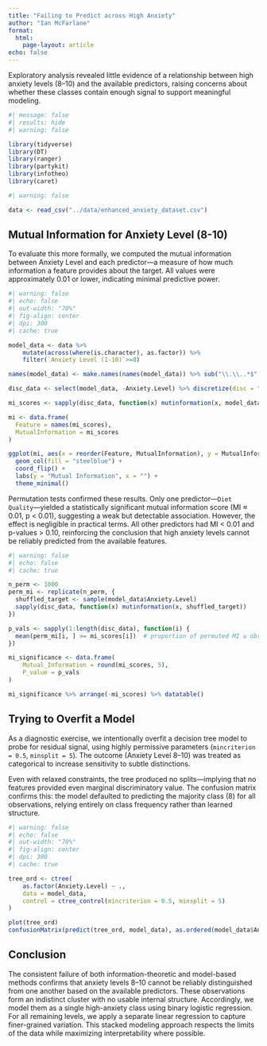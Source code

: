 ```yaml
---
title: "Failing to Predict across High Anxiety"
author: "Ian McFarlane"
format: 
  html:
    page-layout: article
echo: false
---
```


Exploratory analysis revealed little evidence of a relationship between high anxiety levels (8–10) and the available predictors, raising concerns about whether these classes contain enough signal to support meaningful modeling.

```r
#| message: false
#| results: hide
#| warning: false

library(tidyverse)
library(DT)
library(ranger)
library(partykit)
library(infotheo)
library(caret)
```

```r
#| warning: false

data <- read_csv("../data/enhanced_anxiety_dataset.csv")
```

## Mutual Information for Anxiety Level (8-10)

To evaluate this more formally, we computed the mutual information between Anxiety Level and each predictor—a measure of how much information a feature provides about the target. All values were approximately 0.01 or lower, indicating minimal predictive power.

```r
#| warning: false
#| echo: false
#| out-width: "70%"
#| fig-align: center
#| dpi: 300
#| cache: true

model_data <- data %>% 
    mutate(across(where(is.character), as.factor)) %>%
    filter(`Anxiety Level (1-10)`>=8)

names(model_data) <- make.names(names(model_data)) %>% sub("\\.\\..*$", "", .)

disc_data <- select(model_data, -Anxiety.Level) %>% discretize(disc = "equalfreq", nbins = 10)

mi_scores <- sapply(disc_data, function(x) mutinformation(x, model_data$Anxiety.Level))

mi <- data.frame(
  Feature = names(mi_scores),
  MutualInformation = mi_scores
)

ggplot(mi, aes(x = reorder(Feature, MutualInformation), y = MutualInformation)) +
  geom_col(fill = "steelblue") +
  coord_flip() +
  labs(y = "Mutual Information", x = "") +
  theme_minimal()
```



Permutation tests confirmed these results. Only one predictor—`Diet Quality`—yielded a statistically significant mutual information score (MI ≈ 0.01, p < 0.01), suggesting a weak but detectable association. However, the effect is negligible in practical terms. All other predictors had MI < 0.01 and p-values > 0.10, reinforcing the conclusion that high anxiety levels cannot be reliably predicted from the available features.

```r
#| warning: false
#| echo: false
#| cache: true

n_perm <- 1000
perm_mi <- replicate(n_perm, {
  shuffled_target <- sample(model_data$Anxiety.Level)
  sapply(disc_data, function(x) mutinformation(x, shuffled_target))
})

p_vals <- sapply(1:length(disc_data), function(i) {
  mean(perm_mi[i, ] >= mi_scores[i])  # proportion of permuted MI ≥ observed MI
})

mi_significance <- data.frame(
    Mutual_Information = round(mi_scores, 5),
    P_value = p_vals
)

mi_significance %>% arrange(-mi_scores) %>% datatable()
```



## Trying to Overfit a Model

As a diagnostic exercise, we intentionally overfit a decision tree model to probe for residual signal, using highly permissive parameters (`mincriterion = 0.5`, `minsplit = 5`). The outcome (Anxiety Level 8–10) was treated as categorical to increase sensitivity to subtle distinctions.

Even with relaxed constraints, the tree produced no splits—implying that no features provided even marginal discriminatory value. The confusion matrix confirms this: the model defaulted to predicting the majority class (8) for all observations, relying entirely on class frequency rather than learned structure.

```r
#| warning: false
#| echo: false
#| out-width: "70%"
#| fig-align: center
#| dpi: 300
#| cache: true

tree_ord <- ctree(
    as.factor(Anxiety.Level) ~ ., 
    data = model_data,
    control = ctree_control(mincriterion = 0.5, minsplit = 5)
)

plot(tree_ord)
confusionMatrix(predict(tree_ord, model_data), as.ordered(model_data$Anxiety.Level))
```

## Conclusion

The consistent failure of both information-theoretic and model-based methods confirms that anxiety levels 8–10 cannot be reliably distinguished from one another based on the available predictors. These observations form an indistinct cluster with no usable internal structure. Accordingly, we model them as a single high-anxiety class using binary logistic regression. For all remaining levels, we apply a separate linear regression to capture finer-grained variation. This stacked modeling approach respects the limits of the data while maximizing interpretability where possible.
